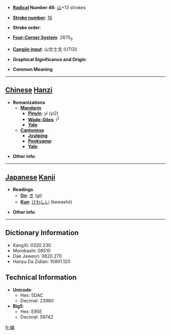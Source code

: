 * '''[[Wiktionary:Chinese radical index| Radical]] Number 46''': [[Wiktionary:Chinese radical index 山|山]]+13 strokes

* '''[[Wiktionary:Chinese total strokes index|Stroke number]]''': [[Wiktionary:Chinese total strokes index 16|16]]

* '''Stroke order''': 

* '''[[Wiktionary:Chinese four corner index|Four-Corner System]]''': 2875<sub>3</sub>

* '''[[Wiktionary:Chinese Cangjie index|Cangjie input]]''': 山廿土戈 (UTGI)

* '''Graphical Significance and Origin''': 

* '''Common Meaning'''

----

== [[Chinese]] [[Hanzi]] ==

* '''Romanizations'''
** '''[[Mandarin]]'''
*** '''[[Pinyin]]''': yí (yi2)
*** '''[[Wade-Giles]]''': i<sup>2</sup>
*** '''[[Yale]]''': 
** '''[[Cantonese]]'''
*** '''[[Jyutping]]''':
*** '''[[Penkyamp]]''': 
*** '''[[Yale]]''': 

* '''Other info''': 

----

== [[Japanese]] [[Kanji]] ==

* '''Readings'''
** '''[[On]]''': [[ぎ]] (gi)
** '''[[Kun]]''': [[けわしい]] (kewashii)

* '''Other info''':  

----

== Dictionary Information ==

* KangXi: 0320.230
* Morobashi: 08510
* Dae Jaweon: 0620.270
* Hanyu Da Zidian: 10801.120

== Technical Information ==

* '''Unicode''':
** Hex: 5DAC
** Decimal: 23980
* '''Big5''':
** Hex: E95E
** Decimal: 59742

[[fr:嶬]]